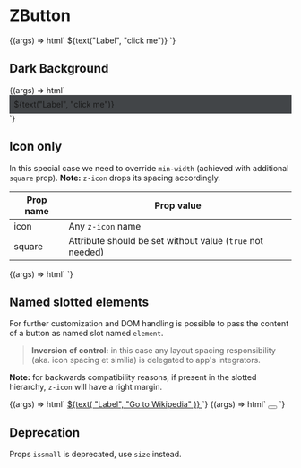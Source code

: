 
<Meta title="Buttons/ZButton" component="z-button" />

# ZButton

<Props of="z-button" />

<Preview>
  <Story name="Default button">
    {(args) => html` <z-button
      variant="${select(
        "Variant",
        ["primary", "secondary", "tertiary", "dark-bg"],
        "primary"
      )}"
      size="${select("Size", ["x-small", "small", "big"], "big")}"
      disabled="${boolean("Disabled", false)}"
      icon="${text("Icon name", "download")}"
    >
      ${text("Label", "click me")}
    </z-button>`}
  </Story>
</Preview>

## Dark Background

<Preview>
  <Story name="Dark Background">
    {(args) => html`
    <div style="background: rgb(66, 69, 72); width: auto; padding:8px">
      <z-button
        variant="${select(
          "Variant",
          ["primary", "secondary", "tertiary", "dark-bg"],
          "dark-bg"
        )}"
        size="${select("Size", ["x-small", "small", "big"], "big")}"
        disabled="${boolean("Disabled", false)}"
        icon="${text("Icon name", "download")}"
      >
      ${text("Label", "click me")}
      </z-button>
    </div>`}
  </Story>
</Preview>

## Icon only

In this special case we need to override `min-width` (achieved with additional `square` prop). **Note:** `z-icon` drops its spacing accordingly.

| Prop name | Prop value                                                |
| --------- | --------------------------------------------------------- |
| icon      | Any `z-icon` name                                         |
| square    | Attribute should be set without value (`true` not needed) |

<Preview>
  <Story name="Icon only">
    {(args) => html` <z-button
      variant="${select(
        "Variant",
        ["primary", "secondary", "tertiary", "dark-bg"],
        "primary"
      )}"
      size="${select("Size", ["x-small", "small", "big"], "big")}"
      disabled="${boolean("Disabled", false)}"
      icon="${text("Icon name", "download")}"
      square
    ></z-button>`}
  </Story>
</Preview>

## Named slotted elements

For further customization and DOM handling is possible to pass the content of a button as named slot named `element`.

> **Inversion of control:** in this case any layout spacing responsibility (aka. icon spacing et similia) is delegated to app's integrators.

**Note:** for backwards compatibility reasons, if present in the slotted hierarchy, `z-icon` will have a right margin.

<Preview>
  <Story name="With named slot">
    {(args) => html` <z-button
      variant="${select(
        "Variant",
        ["primary", "secondary", "tertiary", "dark-bg"],
        "primary"
      )}"
      size="${select("Size", ["x-small", "small", "big"], "big")}"
      disabled="${boolean("Disabled", false)}"
    >
      <a slot="element" href="https://wikipedia.com" target="_blank">
        <z-icon name="${text("Icon name", "link")}"></z-icon>${text(
          "Label",
          "Go to Wikipedia"
        )}
      </a>
    </z-button>`}
  </Story>
</Preview>

<Preview>
  <Story name="With named slot icon only">
    {(args) => html` <z-button
      variant="${select(
        "Variant",
        ["primary", "secondary", "tertiary", "dark-bg"],
        "primary"
      )}"
      size="${select("Size", ["x-small", "small", "big"], "big")}"
      disabled="${boolean("Disabled", false)}"
      square
    >
      <button slot="element">
        <z-icon name="${text("Icon name", "link")}"></z-icon>
      </button>
    </z-button>`}
  </Story>
</Preview>

## Deprecation

Props `issmall` is deprecated, use `size` instead.
